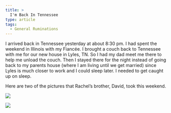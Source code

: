 ```yaml
---
title: >
  I'm Back In Tennessee
type: article
tags:
  - General Ruminations
---
```


I arrived back in Tennessee yesterday at about 8:30 pm. I had spent the weekend in Illinois with my Fiancée. I brought a couch back to Tennessee with me for our new house in Lyles, TN. So I had my dad meet me there to help me unload the couch. Then I stayed there for the night instead of going back to my parents house (where I am living until we get married) since Lyles is much closer to work and I could sleep later. I needed to get caught up on sleep.

Here are two of the pictures that Rachel’s brother, David, took this weekend.

![](http://www.tjdraper.com/myblogpics/04-12-05/tjandrachel01.JPG)

![](http://www.tjdraper.com/myblogpics/04-12-05/tjandrachel02.JPG)

